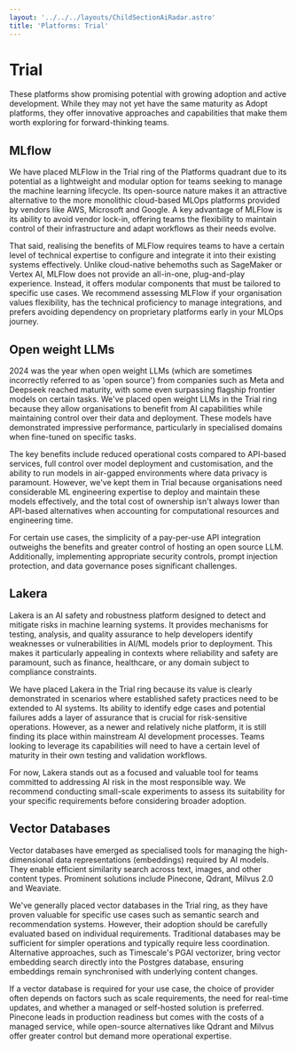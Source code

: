 ```yaml
---
layout: '../../../layouts/ChildSectionAiRadar.astro'
title: 'Platforms: Trial'
---
```


# Trial

These platforms show promising potential with growing adoption and active development. While they may not yet have the same maturity as Adopt platforms, they offer innovative approaches and capabilities that make them worth exploring for forward-thinking teams.

<div data-radar data-meta='{"label":"MLflow"}' />

## MLflow

We have placed MLFlow in the Trial ring of the Platforms quadrant due to its potential as a lightweight and modular option for teams seeking to manage the machine learning lifecycle. Its open-source nature makes it an attractive alternative to the more monolithic cloud-based MLOps platforms provided by vendors like AWS, Microsoft and Google. A key advantage of MLFlow is its ability to avoid vendor lock-in, offering teams the flexibility to maintain control of their infrastructure and adapt workflows as their needs evolve.

That said, realising the benefits of MLFlow requires teams to have a certain level of technical expertise to configure and integrate it into their existing systems effectively. Unlike cloud-native behemoths such as SageMaker or Vertex AI, MLFlow does not provide an all-in-one, plug-and-play experience. Instead, it offers modular components that must be tailored to specific use cases. We recommend assessing MLFlow if your organisation values flexibility, has the technical proficiency to manage integrations, and prefers avoiding dependency on proprietary platforms early in your MLOps journey.

<div data-radar data-meta='{"label":"Open weight LLMs"}' />

## Open weight LLMs

2024 was the year when open weight LLMs (which are sometimes incorrectly referred to as 'open source') from companies such as Meta and Deepseek reached maturity, with some even surpassing flagship frontier models on certain tasks. We've placed open weight LLMs in the Trial ring because they allow organisations to benefit from AI capabilities while maintaining control over their data and deployment. These models have demonstrated impressive performance, particularly in specialised domains when fine-tuned on specific tasks.

The key benefits include reduced operational costs compared to API-based services, full control over model deployment and customisation, and the ability to run models in air-gapped environments where data privacy is paramount. However, we've kept them in Trial because organisations need considerable ML engineering expertise to deploy and maintain these models effectively, and the total cost of ownership isn't always lower than API-based alternatives when accounting for computational resources and engineering time.

For certain use cases, the simplicity of a pay-per-use API integration outweighs the benefits and greater control of hosting an open source LLM. Additionally, implementing appropriate security controls, prompt injection protection, and data governance poses significant challenges.

<div data-radar data-meta='{"label":"Lakera"}' />

## Lakera

Lakera is an AI safety and robustness platform designed to detect and mitigate risks in machine learning systems. It provides mechanisms for testing, analysis, and quality assurance to help developers identify weaknesses or vulnerabilities in AI/ML models prior to deployment. This makes it particularly appealing in contexts where reliability and safety are paramount, such as finance, healthcare, or any domain subject to compliance constraints.

We have placed Lakera in the Trial ring because its value is clearly demonstrated in scenarios where established safety practices need to be extended to AI systems. Its ability to identify edge cases and potential failures adds a layer of assurance that is crucial for risk-sensitive operations. However, as a newer and relatively niche platform, it is still finding its place within mainstream AI development processes. Teams looking to leverage its capabilities will need to have a certain level of maturity in their own testing and validation workflows.

For now, Lakera stands out as a focused and valuable tool for teams committed to addressing AI risk in the most responsible way. We recommend conducting small-scale experiments to assess its suitability for your specific requirements before considering broader adoption.

<div data-radar data-meta='{"label":"Vector Databases"}' />

## Vector Databases

Vector databases have emerged as specialised tools for managing the high-dimensional data representations (embeddings) required by AI models. They enable efficient similarity search across text, images, and other content types. Prominent solutions include Pinecone, Qdrant, Milvus 2.0 and Weaviate.

We've generally placed vector databases in the Trial ring, as they have proven valuable for specific use cases such as semantic search and recommendation systems. However, their adoption should be carefully evaluated based on individual requirements. Traditional databases may be sufficient for simpler operations and typically require less coordination. Alternative approaches, such as Timescale's PGAI vectorizer, bring vector embedding search directly into the Postgres database, ensuring embeddings remain synchronised with underlying content changes.

If a vector database is required for your use case, the choice of provider often depends on factors such as scale requirements, the need for real-time updates, and whether a managed or self-hosted solution is preferred. Pinecone leads in production readiness but comes with the costs of a managed service, while open-source alternatives like Qdrant and Milvus offer greater control but demand more operational expertise.
